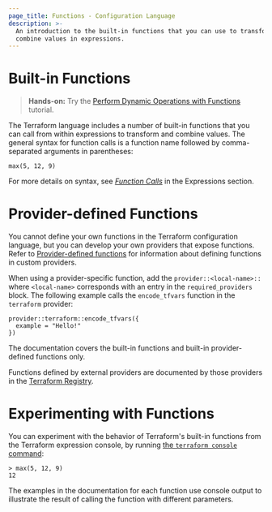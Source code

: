```yaml
---
page_title: Functions - Configuration Language
description: >-
  An introduction to the built-in functions that you can use to transform and
  combine values in expressions.
---
```


# Built-in Functions

> **Hands-on:** Try the [Perform Dynamic Operations with Functions](/terraform/tutorials/configuration-language/functions?utm_source=WEBSITE&utm_medium=WEB_IO&utm_offer=ARTICLE_PAGE&utm_content=DOCS) tutorial.

The Terraform language includes a number of built-in functions that you can
call from within expressions to transform and combine values. The general
syntax for function calls is a function name followed by comma-separated
arguments in parentheses:

```hcl
max(5, 12, 9)
```

For more details on syntax, see
[_Function Calls_](/terraform/language/reference/expressions/function-calls)
in the Expressions section.

# Provider-defined Functions

You cannot define your own functions in the Terraform configuration language, but
you can develop your own providers that expose functions. Refer to
[Provider-defined functions](/terraform/plugin/framework/functions)
for information about defining functions in custom providers.

When using a provider-specific function, add the `provider::<local-name>::` where
`<local-name>` corresponds with an entry in the `required_providers` block.
The following example calls the `encode_tfvars` function in the `terraform` provider:

```hcl
provider::terraform::encode_tfvars({
  example = "Hello!"
})
```

The documentation covers the built-in functions and built-in provider-defined functions only.

Functions defined by external providers are documented by those providers
in the [Terraform Registry](https://registry.terraform.io/browse/providers).

# Experimenting with Functions

You can experiment with the behavior of Terraform's built-in functions from
the Terraform expression console, by running
[the `terraform console` command](/terraform/cli/commands/console):

```
> max(5, 12, 9)
12
```

The examples in the documentation for each function use console output to
illustrate the result of calling the function with different parameters.
